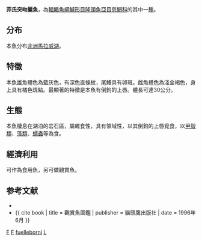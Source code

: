 {{Speciesbox
| taxon = Labeotropheus fuelleborni
| image = Labeotropheus fuelleborni1.jpg
| status = LC
| status_system = IUCN3.1
| binomial_authority = [[Ahl|Ahl]], 1926
| synonyms = *''Labeotropheus curvirostris''<br /><small>Ahl, 1926</small>
*''Labeotropheus fuellerboni''<br /><small>Ahl, 1926</small>
*''Labeotropheus fulleborni''<br /><small>Ahl, 1926</small>
}}

'''菲氏突吻麗魚'''，為[[輻鰭魚綱|輻鰭魚綱]][[鱸形目|鱸形目]][[隆頭魚亞目|隆頭魚亞目]][[慈鯛科|慈鯛科]]的其中一[[種|種]]。

==分布==
本魚分布[[非洲|非洲]][[馬拉威湖|馬拉威湖]]。

==特徵==
本魚雄魚體色為藍灰色，有深色直條紋，尾鰭具有卵斑。雌魚體色為淺金褐色，身上具有橘色斑點。最顯著的特徵是本魚有倒鉤的上唇。體長可達30公分。

==生態==
本魚棲息在湖泊的岩石區，屬雜食性，具有領域性，以其倒鉤的上唇覓食，以[[甲殼類|甲殼類]]、[[藻類|藻類]]、[[蠕蟲|蠕蟲]]等為食。

==經濟利用==
可作為食用魚，另可做觀賞魚。

==参考文献==
*{{FishBase_species|genus=Labeotropheus|species=fuelleborni|year=2011|month=12}}
*{{ cite book | title = 觀賞魚圖鑑 | publisher = 貓頭鷹出版社 | date = 1996年6月 }}
{{Taxonbar}}
[[Category:觀賞魚|F]]
[[Category:食用鱼|F]]
[[Category:突吻麗魚屬|fuelleborni]]
[[Category:1926年描述的魚類|L]]